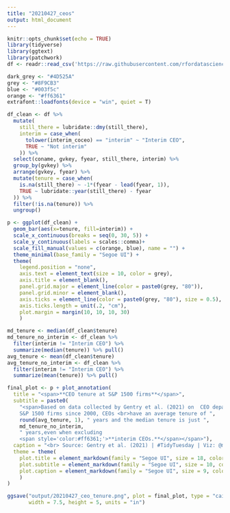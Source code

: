 ```yaml
---
title: "20210427_ceos"
output: html_document
---
```


```r
knitr::opts_chunk$set(echo = TRUE)
library(tidyverse)
library(ggtext)
library(patchwork)
df <- readr::read_csv('https://raw.githubusercontent.com/rfordatascience/tidytuesday/master/data/2021/2021-04-27/departures.csv')
```

```r
dark_grey <- "#4D525A"
grey <- "#8F9CB3"
blue <- "#003f5c"
orange <- "#ff6361"
extrafont::loadfonts(device = "win", quiet = T)
```

```r
df_clean <- df %>%
  mutate(
    still_there = lubridate::dmy(still_there), 
    interim = case_when(
      tolower(interim_coceo) == "interim" ~ "Interim CEO",
      TRUE ~ "Not interim"
    )) %>%
  select(coname, gvkey, fyear, still_there, interim) %>%
  group_by(gvkey) %>% 
  arrange(gvkey, fyear) %>%
  mutate(tenure = case_when(
    is.na(still_there) ~ -1*(fyear - lead(fyear, 1)),
    TRUE ~ lubridate::year(still_there) - fyear
  )) %>%
  filter(!is.na(tenure)) %>%
  ungroup()

p <- ggplot(df_clean) + 
  geom_bar(aes(x=tenure, fill=interim)) +
  scale_x_continuous(breaks = seq(0, 30, 5)) + 
  scale_y_continuous(labels = scales::comma)+
  scale_fill_manual(values = c(orange, blue), name = "") + 
  theme_minimal(base_family = "Segoe UI") + 
  theme(
    legend.position = "none", 
    axis.text = element_text(size = 10, color = grey), 
    axis.title = element_blank(),
    panel.grid.major = element_line(color = paste0(grey, "80")),
    panel.grid.minor = element_blank(),
    axis.ticks = element_line(color = paste0(grey, "80"), size = 0.5), 
    axis.ticks.length = unit(.2, "cm"), 
    plot.margin = margin(10, 10, 10, 30)
    )

md_tenure <- median(df_clean$tenure)
md_tenure_no_interim <- df_clean %>%
  filter(interim != "Interim CEO") %>%
  summarize(median(tenure)) %>% pull()
avg_tenure <- mean(df_clean$tenure)
avg_tenure_no_interim <- df_clean %>%
  filter(interim != "Interim CEO") %>%
  summarize(mean(tenure)) %>% pull()

final_plot <- p + plot_annotation(
  title = "<span>**CEO tenure at S&P 1500 firms**</span>",
  subtitle = paste0(
    "<span>Based on data collected by Gentry et al. (2021) on  CEO departure from 
    S&P 1500 firms since 2000, CEOs <br>have an average tenure of ", 
    round(avg_tenure, 1), " years and the median tenure is just ",
    md_tenure_no_interim, 
    " years,even when excluding 
    <span style='color:#ff6361;'>**interim CEOs.**</span></span>"), 
  caption = "<br> Source: Gentry et al. (2021) | #TidyTuesday | Viz: @marisalyn", 
  theme = theme(
    plot.title = element_markdown(family = "Segoe UI", size = 18, color = blue), 
    plot.subtitle = element_markdown(family = "Segoe UI", size = 10, color = blue, lineheight = 1.3), 
    plot.caption = element_markdown(family = "Segoe UI", size = 9, color = grey)
    )
)

ggsave("output/20210427_ceo_tenure.png", plot = final_plot, type = "cairo", 
       width = 7.5, height = 5, units = "in")
```

